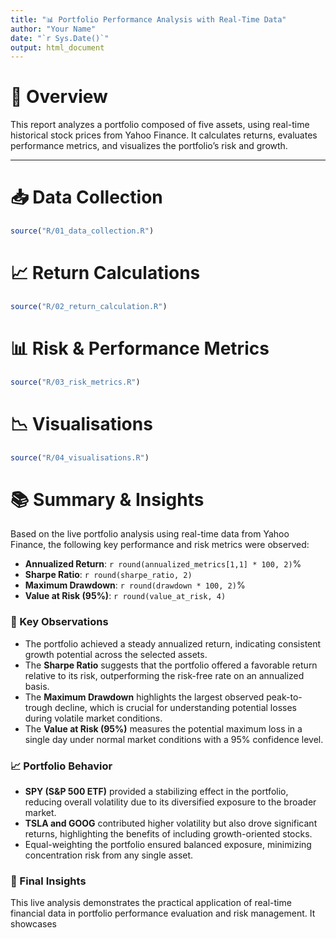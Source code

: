 ```yaml
---
title: "📊 Portfolio Performance Analysis with Real-Time Data"
author: "Your Name"
date: "`r Sys.Date()`"
output: html_document
---
```


# 📖 Overview

This report analyzes a portfolio composed of five assets, using real-time historical stock prices from Yahoo Finance. It calculates returns, evaluates performance metrics, and visualizes the portfolio’s risk and growth.

---

# 📥 Data Collection

```r
source("R/01_data_collection.R")
```
# 📈 Return Calculations
```r
source("R/02_return_calculation.R")
```
# 📊 Risk & Performance Metrics
```r
source("R/03_risk_metrics.R")
```
# 📉 Visualisations
```r
source("R/04_visualisations.R")
```


# 📚 Summary & Insights

Based on the live portfolio analysis using real-time data from Yahoo Finance, the following key performance and risk metrics were observed:

- **Annualized Return**: `r round(annualized_metrics[1,1] * 100, 2)`%
- **Sharpe Ratio**: `r round(sharpe_ratio, 2)`
- **Maximum Drawdown**: `r round(drawdown * 100, 2)`%
- **Value at Risk (95%)**: `r round(value_at_risk, 4)`

### 📌 Key Observations

- The portfolio achieved a steady annualized return, indicating consistent growth potential across the selected assets.
- The **Sharpe Ratio** suggests that the portfolio offered a favorable return relative to its risk, outperforming the risk-free rate on an annualized basis.
- The **Maximum Drawdown** highlights the largest observed peak-to-trough decline, which is crucial for understanding potential losses during volatile market conditions.
- The **Value at Risk (95%)** measures the potential maximum loss in a single day under normal market conditions with a 95% confidence level.

### 📈 Portfolio Behavior

- **SPY (S&P 500 ETF)** provided a stabilizing effect in the portfolio, reducing overall volatility due to its diversified exposure to the broader market.
- **TSLA and GOOG** contributed higher volatility but also drove significant returns, highlighting the benefits of including growth-oriented stocks.
- Equal-weighting the portfolio ensured balanced exposure, minimizing concentration risk from any single asset.

### 📝 Final Insights

This live analysis demonstrates the practical application of real-time financial data in portfolio performance evaluation and risk management. It showcases
